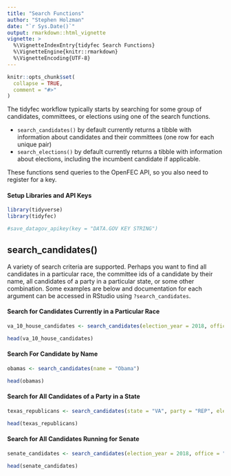 ```yaml
---
title: "Search Functions"
author: "Stephen Holzman"
date: "`r Sys.Date()`"
output: rmarkdown::html_vignette
vignette: >
  %\VignetteIndexEntry{tidyfec Search Functions}
  %\VignetteEngine{knitr::rmarkdown}
  %\VignetteEncoding{UTF-8}
---
```


```r
knitr::opts_chunk$set(
  collapse = TRUE,
  comment = "#>"
)
```

The tidyfec workflow typically starts by searching for some group of candidates, committees, or elections using one of the search functions.

- `search_candidates()` by default currently returns a tibble with information about candidates and their committees (one row for each unique pair)
- `search_elections()` by default currently returns a tibble with information about elections, including the incumbent candidate if applicable.

These functions send queries to the OpenFEC API, so you also need to register for a key.

#### Setup Libraries and API Keys

```r
library(tidyverse)
library(tidyfec)

#save_datagov_apikey(key = "DATA.GOV KEY STRING")
```


## search_candidates()

A variety of search criteria are supported. Perhaps you want to find all candidates in a particular race, the committee ids of a candidate by their name, all candidates of a party in a particular state, or some other combination. Some examples are below and documentation for each argument can be accessed in RStudio using `?search_candidates`. 

#### Search for Candidates Currently in a Particular Race

```r
va_10_house_candidates <- search_candidates(election_year = 2018, office = "H", state = "VA", district = "10", candidate_status = "C")

head(va_10_house_candidates)
```


#### Search For Candidate by Name

```r
obamas <- search_candidates(name = "Obama")

head(obamas)
```

#### Search for All Candidates of a Party in a State

```r
texas_republicans <- search_candidates(state = "VA", party = "REP", election_year = 2018)

head(texas_republicans)
```

#### Search for All Candidates Running for Senate

```r
senate_candidates <- search_candidates(election_year = 2018, office = "S", candidate_status = "C")

head(senate_candidates)
```


